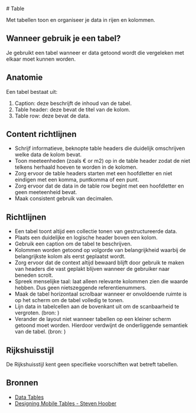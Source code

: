 <!--
@license EUPL-1.2
Copyright (c) 2021 Community for NL Design System
-->


<Meta title="CSS Components/Table" />

<Description># Table</Description>

Met tabellen toon en organiseer je data in rijen en kolommen.

## Wanneer gebruik je een tabel?

Je gebruikt een tabel wanneer er data getoond wordt die vergeleken met elkaar moet kunnen worden.

## Anatomie

Een tabel bestaat uit:

1. Caption: deze beschrijft de inhoud van de tabel.
2. Table header: deze bevat de titel van de kolom.
3. Table row: deze bevat de data.

## Content richtlijnen

- Schrijf informatieve, beknopte table headers die duidelijk omschrijven welke data de kolom bevat.
- Toon meeteenheden (zoals € or m2) op in de table header zodat de niet telkens herhaald hoeven te worden in de kolomen.
- Zorg ervoor de table headers starten met een hoofdletter en niet eindigen met een komma, puntkomma of een punt.
- Zorg ervoor dat de data in de table row begint met een hoofdletter en geen meeteenheid bevat.
- Maak consistent gebruik van decimalen.

## Richtlijnen

- Een tabel toont altijd een collectie tonen van gestructureerde data.
- Plaats een duidelijke en logische header boven een kolom.
- Gebruik een caption om de tabel te beschrijven. 
- Kolommen worden getoond op volgorde van belangrijkheid waarbij de belangrijkste kolom als eerst geplaatst wordt.
- Zorg ervoor dat de context altijd bewaard blijft door gebruik te maken van headers die vast geplakt blijven wanneer de gebruiker naar beneden scrolt.
- Spreek menselijke taal: laat alleen relevante kolommen zien die waarde hebben. Dus geen nietszeggende referentienummers.
- Maak de tabel horizontaal scrolbaar wanneer er onvoldoende ruimte is op het scherm om de tabel volledig te tonen.
- Lijn data in tabelcellen aan de bovenkant uit om de scanbaarheid te vergroten. (bron: )
- Verander de layout niet wanneer tabellen op een kleiner scherm getoond moet worden. Hierdoor verdwijnt de onderliggende semantiek van de tabel. (bron: )

## Rijkshuisstijl

De Rijkshuisstijl kent geen specifieke voorschiften wat betreft tabellen.

## Bronnen

- [Data Tables](https://web.archive.org/web/20220315222659/https://inclusive-components.design/data-tables/)
- [Designing Mobile Tables - Steven Hoober](https://web.archive.org/web/20211221193450/https://www.uxmatters.com/mt/archives/2020/07/designing-mobile-tables.php)
